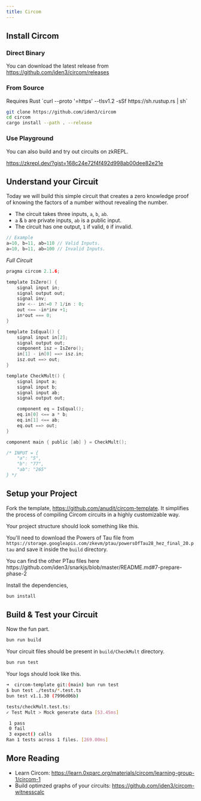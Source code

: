```yaml
---
title: Circom
---
```


## Install Circom

### Direct Binary

You can download the latest release from
https://github.com/iden3/circom/releases

### From Source

<Callout type="info">
Requires Rust `curl --proto '=https' --tlsv1.2 -sSf https://sh.rustup.rs | sh`
</Callout>

```bash
git clone https://github.com/iden3/circom
cd circom
cargo install --path . --release
```

### Use Playground

You can also build and try out circuits on zkREPL.

https://zkrepl.dev/?gist=168c24e72f4f492d998ab00dee82e21e

## Understand your Circuit

Today we will build this simple circuit that creates a zero knowledge proof of knowing the factors of a number without revealing the number.

- The circuit takes three inputs, `a`, `b`, `ab`.
- `a` & `b` are private inputs, `ab` is a public input.
- The circuit has one output, `1` if valid, `0` if invalid.
```c
// Example
a=10, b=11, ab=110 // Valid Inputs.
a=10, b=11, ab=100 // Invalid Inputs.
```

*Full Circuit*

```c title="CheckMult.circom"
pragma circom 2.1.6;

template IsZero() {
    signal input in;
    signal output out;
    signal inv;
    inv <-- in!=0 ? 1/in : 0;
    out <== -in*inv +1;
    in*out === 0;
}

template IsEqual() {
    signal input in[2];
    signal output out;
    component isz = IsZero();
    in[1] - in[0] ==> isz.in;
    isz.out ==> out;
}

template CheckMult() {
    signal input a;
    signal input b;
    signal input ab;
    signal output out;

    component eq = IsEqual();
    eq.in[0] <== a * b;
    eq.in[1] <== ab;
    eq.out ==> out;
}

component main { public [ab] } = CheckMult();

/* INPUT = {
    "a": "5",
    "b": "77",
    "ab": "265"
} */
```

## Setup your Project

Fork the template, https://github.com/anudit/circom-template.
It simplifies the process of compiling Circom circuits in a highly customizable way.

Your project structure should look something like this.

<Files>
  <Folder name="build"/>
  <Folder name="circomlib"/>
  <Folder name="circuits" defaultOpen>
    <File name="CheckMult.circom" />
  </Folder>
  <Folder name="scripts"/>
  <Folder name="templates"/>
  <Folder name="tests" defaultOpen>
   <File name="checkMult.test.ts" />
  </Folder>
  <File name="package.json" />
</Files>

You'll need to download the Powers of Tau file from `https://storage.googleapis.com/zkevm/ptau/powersOfTau28_hez_final_20.ptau` and save it inside the `build` directory.

<Callout type="info">
You can find the other PTau files here https://github.com/iden3/snarkjs/blob/master/README.md#7-prepare-phase-2
</Callout>

Install the dependencies,
```bash
bun install
```

## Build & Test your Circuit

Now the fun part.

```bash
bun run build
```

Your circuit files should be present in `build/CheckMult` directory.

```bash
bun run test
```

Your logs should look like this.

```bash
➜  circom-template git:(main) bun run test
$ bun test ./tests/*.test.ts
bun test v1.1.30 (7996d06b)

tests/checkMult.test.ts:
✓ Test Mult > Mock generate data [53.45ms]

 1 pass
 0 fail
 3 expect() calls
Ran 1 tests across 1 files. [269.00ms]
```

## More Reading

- Learn Circom: https://learn.0xparc.org/materials/circom/learning-group-1/circom-1
- Build optimzed graphs of your circuits: https://github.com/iden3/circom-witnesscalc
